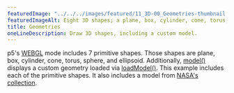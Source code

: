 ---
featuredImage: "../../../images/featured/11_3D-00_Geometries-thumbnail.png"
featuredImageAlt: Eight 3D shapes; a plane, box, cylinder, cone, torus, sphere, ellipsoid, and a model of an astronaut. The surface of the shapes are multicolored.
title: Geometries
oneLineDescription: Draw 3D shapes, including a custom model.
---

p5's
<a href="https://p5js.org/reference/#/p5/WEBGL" target="_blank">WEBGL</a>
mode includes 7 primitive shapes. Those shapes are plane, box,
cylinder, cone, torus, sphere, and ellipsoid. Additionally,
<a href="https://p5js.org/reference/#/p5/model" target="_blank">model()</a>
displays a custom geometry loaded via
<a href="https://p5js.org/reference/#/p5/loadModel" target="_blank">loadModel()</a>.
This example includes each of the primitive shapes. It also includes a model
from <a href="https://nasa3d.arc.nasa.gov/models" target="_blank">NASA's collection</a>.